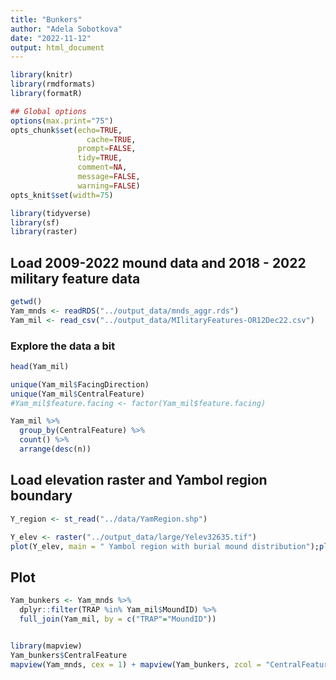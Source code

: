 ```yaml
---
title: "Bunkers"
author: "Adela Sobotkova"
date: "2022-11-12"
output: html_document
---
```

```r
library(knitr)
library(rmdformats)
library(formatR)

## Global options
options(max.print="75")
opts_chunk$set(echo=TRUE,
	             cache=TRUE,
               prompt=FALSE,
               tidy=TRUE,
               comment=NA,
               message=FALSE,
               warning=FALSE)
opts_knit$set(width=75)
```


```r
library(tidyverse)
library(sf)
library(raster)
```

## Load 2009-2022 mound data and 2018 - 2022 military feature data
```r
getwd()
Yam_mnds <- readRDS("../output_data/mnds_aggr.rds")
Yam_mil <- read_csv("../output_data/MIlitaryFeatures-OR12Dec22.csv")
```

### Explore the data a bit
```r
head(Yam_mil)

unique(Yam_mil$FacingDirection)
unique(Yam_mil$CentralFeature)
#Yam_mil$feature.facing <- factor(Yam_mil$feature.facing)

Yam_mil %>% 
  group_by(CentralFeature) %>% 
  count() %>% 
  arrange(desc(n))
```

## Load elevation raster and Yambol region boundary
```r
Y_region <- st_read("../data/YamRegion.shp")

Y_elev <- raster("../output_data/large/Yelev32635.tif")
plot(Y_elev, main = " Yambol region with burial mound distribution");plot(Yam_mnds$geometry, cex = sqrt(as.numeric(Yam_mnds$HeightMax)), add= T)
```


## Plot
```r
Yam_bunkers <- Yam_mnds %>% 
  dplyr::filter(TRAP %in% Yam_mil$MoundID) %>% 
  full_join(Yam_mil, by = c("TRAP"="MoundID"))


library(mapview)
Yam_bunkers$CentralFeature
mapview(Yam_mnds, cex = 1) + mapview(Yam_bunkers, zcol = "CentralFeature")

```

